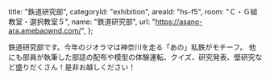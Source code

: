 
  title: "鉄道研究部",
  categoryId: "exhibition",
  areaId: "hs-f5",
  room: "Ｃ・Ｇ組教室・選択教室５",
  name: "鉄道研究部",
  url: "https://asano-ara.amebaownd.com/",
};

鉄道研究部です。今年のジオラマは神奈川を走る「あの」私鉄がモチーフ。
他にも部員が執筆した部誌の配布や模型の体験運転、クイズ、研究発表、壁研究など盛りだくさん！是非お越しください！
